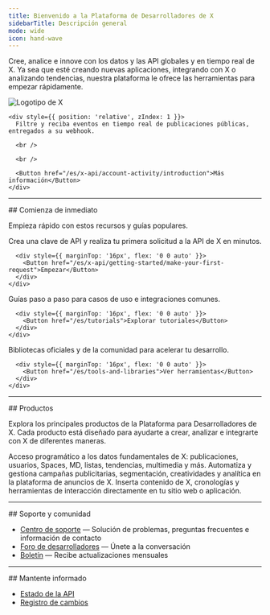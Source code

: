 ```yaml
---
title: Bienvenido a la Plataforma de Desarrolladores de X
sidebarTitle: Descripción general
mode: wide
icon: hand-wave
---
```



Cree, analice e innove con los datos y las API globales y en tiempo real de X. Ya sea que esté creando nuevas aplicaciones, integrando con X o analizando tendencias, nuestra plataforma le ofrece las herramientas para empezar rápidamente.

<Card title="Webhooks de Flujo filtrado: ya disponibles" icon="bolt" iconType="solid">
  <div
    style={{
position: 'relative',
minHeight: '90px'
}}
  >
    <div
      style={{
position: 'absolute',
top: '25%',
left: '85%',
transform: 'translate(-50%, -50%)',
opacity: 0.10,
zIndex: 0,
width: '40%',
maxWidth: '320px',
pointerEvents: 'none',
filter: 'grayscale(1)'
}}
    >
      <img src="/logo/logo.svg" alt="Logotipo de X" style={{ width: '100%' }} />
    </div>

    <div style={{ position: 'relative', zIndex: 1 }}>
      Filtre y reciba eventos en tiempo real de publicaciones públicas, entregados a su webhook.

      <br />

      <br />

      <Button href="/es/x-api/account-activity/introduction">Más información</Button>
    </div>
  </div>
</Card>

---

<div id="jump-right-in">
  ## Comienza de inmediato
</div>

Empieza rápido con estos recursos y guías populares.

<div className="grid md:grid-cols-3 gap-6 my-8">
  <Card title="Quickstart" icon="rocket" iconType="solid" href="/es/x-api/getting-started/make-your-first-request">
    <div style={{ minHeight: '120px', display: 'flex', flexDirection: 'column' }}>
      <div style={{ flex: '1 1 auto' }}>
        Crea una clave de API y realiza tu primera solicitud a la API de X en minutos.
      </div>

      <div style={{ marginTop: '16px', flex: '0 0 auto' }}>
        <Button href="/es/x-api/getting-started/make-your-first-request">Empezar</Button>
      </div>
    </div>
  </Card>

  <Card title="Tutorials" icon="book" iconType="solid" href="/es/tutorials">
    <div style={{ minHeight: '120px', display: 'flex', flexDirection: 'column' }}>
      <div style={{ flex: '1 1 auto' }}>
        Guías paso a paso para casos de uso e integraciones comunes.
      </div>

      <div style={{ marginTop: '16px', flex: '0 0 auto' }}>
        <Button href="/es/tutorials">Explorar tutoriales</Button>
      </div>
    </div>
  </Card>

  <Card title="Tools & SDKs" icon="toolbox" iconType="solid" href="/es/tools-and-libraries">
    <div style={{ minHeight: '120px', display: 'flex', flexDirection: 'column' }}>
      <div style={{ flex: '1 1 auto' }}>
        Bibliotecas oficiales y de la comunidad para acelerar tu desarrollo.
      </div>

      <div style={{ marginTop: '16px', flex: '0 0 auto' }}>
        <Button href="/es/tools-and-libraries">Ver herramientas</Button>
      </div>
    </div>
  </Card>
</div>

---

<div id="products">
  ## Productos
</div>

Explora los principales productos de la Plataforma para Desarrolladores de X. Cada producto está diseñado para ayudarte a crear, analizar e integrarte con X de diferentes maneras.

<CardGroup cols={3}>
  <Card title="X API" icon="square-x-twitter" iconType="solid" href="/es/x-api/introduction">
    Acceso programático a los datos fundamentales de X: publicaciones, usuarios, Spaces, MD, listas, tendencias, multimedia y más.
  </Card>

  <Card title="X Ads API" icon="rectangle-ad" iconType="solid" href="/es/x-ads-api/introduction">
    Automatiza y gestiona campañas publicitarias, segmentación, creatividades y analítica en la plataforma de anuncios de X.
  </Card>

  <Card title="X for Websites" icon="laptop-code" iconType="solid" href="https://developer.x.com/en/docs/twitter-for-websites.html">
    Inserta contenido de X, cronologías y herramientas de interacción directamente en tu sitio web o aplicación.
  </Card>
</CardGroup>

---

<div id="support-community">
  ## Soporte y comunidad
</div>

- [Centro de soporte](https://developer.x.com/en/support) — Solución de problemas, preguntas frecuentes e información de contacto
- [Foro de desarrolladores](https://devcommunity.x.com) — Únete a la conversación
- [Boletín](https://docs.x.com/es/resources/newsletter) — Recibe actualizaciones mensuales

---

<div id="stay-informed">
  ## Mantente informado
</div>

- [Estado de la API](https://docs.x.com/es/status)
- [Registro de cambios](https://docs.x.com/es/changelog)